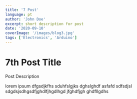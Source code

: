 ```yaml
---
title: '7 Post'
language: pt
author: 'John Doe'
excerpt: short description for post
date: '2020-09-10'
coverImage: '/images/blog3.jpg'
tags: ['Electronics', 'Arduino']
---
```


# 7th Post Title

Post Description

lorem ipsum dfgsdjkfhs sduhfslgjks dghslghdf asfafd sdfsdjsl sdgdsjsdhgsdfjghdlfjhgdlhgd jfghdfjgh ghdfllgdhs
